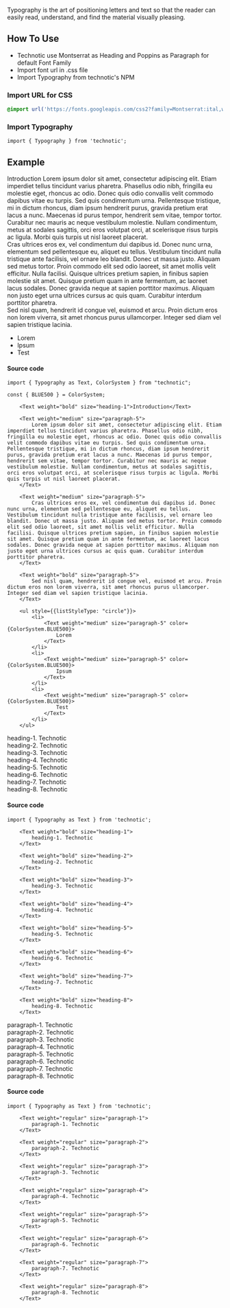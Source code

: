 
Typography is the art of positioning letters and text so that the reader can easily read, understand, and find the material visually pleasing.

## How To Use

<ul style={{ listStyleType: "circle" }}>
    <li>
        Technotic use Montserrat as Heading and Poppins as Paragraph for default
        Font Family
    </li>
    <li>Import font url in .css file</li>
    <li>Import Typography from technotic's NPM</li>
</ul>

### Import URL for CSS

```css
@import url('https://fonts.googleapis.com/css2?family=Montserrat:ital,wght@0,100;0,200;0,300;0,400;0,500;0,600;0,700;0,800;0,900;1,100;1,200;1,300;1,400;1,500;1,600;1,700;1,800;1,900&family=Poppins:ital,wght@0,100;0,200;0,300;0,400;0,500;0,600;0,700;0,800;0,900;1,100;1,200;1,300;1,400;1,500;1,600;1,700;1,800;1,900&display=swap');
```

### Import Typography

```tsx
import { Typography } from 'technotic';
```

## Example

<div style={{
    border: "2px solid #F6F7F8",
    borderRadius: "12px",
    padding: "20px",
}}>
    <Text weight="bold" size="heading-1">Introduction</Text>
    <Text weight="medium" size="paragraph-5">
        Lorem ipsum dolor sit amet, consectetur adipiscing elit. Etiam imperdiet tellus tincidunt varius pharetra. Phasellus odio nibh, fringilla eu molestie eget, rhoncus ac odio. Donec quis odio convallis velit commodo dapibus vitae eu turpis. Sed quis condimentum urna. Pellentesque tristique, mi in dictum rhoncus, diam ipsum hendrerit purus, gravida pretium erat lacus a nunc. Maecenas id purus tempor, hendrerit sem vitae, tempor tortor. Curabitur nec mauris ac neque vestibulum molestie. Nullam condimentum, metus at sodales sagittis, orci eros volutpat orci, at scelerisque risus turpis ac ligula. Morbi quis turpis ut nisl laoreet placerat.
    </Text>
    <br />
    <Text weight="medium" size="paragraph-5">
        Cras ultrices eros ex, vel condimentum dui dapibus id. Donec nunc urna, elementum sed pellentesque eu, aliquet eu tellus. Vestibulum tincidunt nulla tristique ante facilisis, vel ornare leo blandit. Donec ut massa justo. Aliquam sed metus tortor. Proin commodo elit sed odio laoreet, sit amet mollis velit efficitur. Nulla facilisi. Quisque ultrices pretium sapien, in finibus sapien molestie sit amet. Quisque pretium quam in ante fermentum, ac laoreet lacus sodales. Donec gravida neque at sapien porttitor maximus. Aliquam non justo eget urna ultrices cursus ac quis quam. Curabitur interdum porttitor pharetra.
    </Text>
    <br />
    <Text weight="bold" size="paragraph-5">
        Sed nisl quam, hendrerit id congue vel, euismod et arcu. Proin dictum eros non lorem viverra, sit amet rhoncus purus ullamcorper. Integer sed diam vel sapien tristique lacinia.
    </Text>
    <ul style={{listStyleType: "circle"}}>
        <li>
            <Text weight="medium" size="paragraph-5" color={ColorSystem.BLUE500}>
                Lorem
            </Text>
        </li>
        <li>
            <Text weight="medium" size="paragraph-5" color={ColorSystem.BLUE500}>
                Ipsum
            </Text>
        </li>
        <li>
            <Text weight="medium" size="paragraph-5" color={ColorSystem.BLUE500}>
                Test
            </Text>
        </li>
    </ul>
</div>

#### Source code

```tsx
import { Typography as Text, ColorSystem } from "technotic";

const { BLUE500 } = ColorSystem;

    <Text weight="bold" size="heading-1">Introduction</Text>

    <Text weight="medium" size="paragraph-5">
        Lorem ipsum dolor sit amet, consectetur adipiscing elit. Etiam imperdiet tellus tincidunt varius pharetra. Phasellus odio nibh, fringilla eu molestie eget, rhoncus ac odio. Donec quis odio convallis velit commodo dapibus vitae eu turpis. Sed quis condimentum urna. Pellentesque tristique, mi in dictum rhoncus, diam ipsum hendrerit purus, gravida pretium erat lacus a nunc. Maecenas id purus tempor, hendrerit sem vitae, tempor tortor. Curabitur nec mauris ac neque vestibulum molestie. Nullam condimentum, metus at sodales sagittis, orci eros volutpat orci, at scelerisque risus turpis ac ligula. Morbi quis turpis ut nisl laoreet placerat.
    </Text>

    <Text weight="medium" size="paragraph-5">
        Cras ultrices eros ex, vel condimentum dui dapibus id. Donec nunc urna, elementum sed pellentesque eu, aliquet eu tellus. Vestibulum tincidunt nulla tristique ante facilisis, vel ornare leo blandit. Donec ut massa justo. Aliquam sed metus tortor. Proin commodo elit sed odio laoreet, sit amet mollis velit efficitur. Nulla facilisi. Quisque ultrices pretium sapien, in finibus sapien molestie sit amet. Quisque pretium quam in ante fermentum, ac laoreet lacus sodales. Donec gravida neque at sapien porttitor maximus. Aliquam non justo eget urna ultrices cursus ac quis quam. Curabitur interdum porttitor pharetra.
    </Text>

    <Text weight="bold" size="paragraph-5">
        Sed nisl quam, hendrerit id congue vel, euismod et arcu. Proin dictum eros non lorem viverra, sit amet rhoncus purus ullamcorper. Integer sed diam vel sapien tristique lacinia.
    </Text>

    <ul style={{listStyleType: "circle"}}>
        <li>
            <Text weight="medium" size="paragraph-5" color={ColorSystem.BLUE500}>
                Lorem
            </Text>
        </li>
        <li>
            <Text weight="medium" size="paragraph-5" color={ColorSystem.BLUE500}>
                Ipsum
            </Text>
        </li>
        <li>
            <Text weight="medium" size="paragraph-5" color={ColorSystem.BLUE500}>
                Test
            </Text>
        </li>
    </ul>
```

<div
    style={{
        border: "2px solid #F6F7F8",
        borderRadius: "12px",
        marginTop: "30px",
        paddingLeft: "20px",
        paddingBottom: "20px",
    }}
>
    <Text weight="bold" size="heading-1">
        heading-1. Technotic
    </Text>
    <br />
    <Text weight="bold" size="heading-2">
        heading-2. Technotic
    </Text>
    <br />
    <Text weight="bold" size="heading-3">
        heading-3. Technotic
    </Text>
    <br />
    <Text weight="bold" size="heading-4">
        heading-4. Technotic
    </Text>
    <br />
    <Text weight="bold" size="heading-5">
        heading-5. Technotic
    </Text>
    <br />
    <Text weight="bold" size="heading-6">
        heading-6. Technotic
    </Text>
    <br />
    <Text weight="bold" size="heading-7">
        heading-7. Technotic
    </Text>
    <br />
    <Text weight="bold" size="heading-8">
        heading-8. Technotic
    </Text>
</div>

#### Source code

```tsx
import { Typography as Text } from 'technotic';

    <Text weight="bold" size="heading-1">
        heading-1. Technotic
    </Text>

    <Text weight="bold" size="heading-2">
        heading-2. Technotic
    </Text>

    <Text weight="bold" size="heading-3">
        heading-3. Technotic
    </Text>

    <Text weight="bold" size="heading-4">
        heading-4. Technotic
    </Text>

    <Text weight="bold" size="heading-5">
        heading-5. Technotic
    </Text>

    <Text weight="bold" size="heading-6">
        heading-6. Technotic
    </Text>

    <Text weight="bold" size="heading-7">
        heading-7. Technotic
    </Text>

    <Text weight="bold" size="heading-8">
        heading-8. Technotic
    </Text>
```

<div
    style={{
        border: "2px solid #F6F7F8",
        borderRadius: "12px",
        marginTop: "30px",
        paddingLeft: "20px",
        paddingBottom: "20px",
    }}
>
    <Text weight="regular" size="paragraph-1">
        paragraph-1. Technotic
    </Text>
    <br />
    <Text weight="regular" size="paragraph-2">
        paragraph-2. Technotic
    </Text>
    <br />
    <Text weight="regular" size="paragraph-3">
        paragraph-3. Technotic
    </Text>
    <br />
    <Text weight="regular" size="paragraph-4">
        paragraph-4. Technotic
    </Text>
    <br />
    <Text weight="regular" size="paragraph-5">
        paragraph-5. Technotic
    </Text>
    <br />
    <Text weight="regular" size="paragraph-6">
        paragraph-6. Technotic
    </Text>
    <br />
    <Text weight="regular" size="paragraph-7">
        paragraph-7. Technotic
    </Text>
    <br />
    <Text weight="regular" size="paragraph-8">
        paragraph-8. Technotic
    </Text>
</div>

#### Source code

```tsx
import { Typography as Text } from 'technotic';

    <Text weight="regular" size="paragraph-1">
        paragraph-1. Technotic
    </Text>

    <Text weight="regular" size="paragraph-2">
        paragraph-2. Technotic
    </Text>

    <Text weight="regular" size="paragraph-3">
        paragraph-3. Technotic
    </Text>

    <Text weight="regular" size="paragraph-4">
        paragraph-4. Technotic
    </Text>

    <Text weight="regular" size="paragraph-5">
        paragraph-5. Technotic
    </Text>

    <Text weight="regular" size="paragraph-6">
        paragraph-6. Technotic
    </Text>

    <Text weight="regular" size="paragraph-7">
        paragraph-7. Technotic
    </Text>

    <Text weight="regular" size="paragraph-8">
        paragraph-8. Technotic
    </Text>
```
